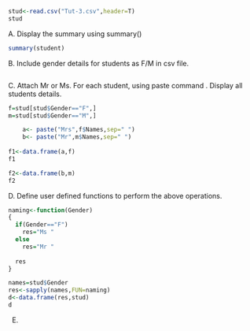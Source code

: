 ```{r}

stud<-read.csv("Tut-3.csv",header=T)
stud

```
A. Display the summary using summary()
```{r}

summary(student)

```

B. Include gender details for students as F/M in csv file.

```{r}


```
C. Attach Mr or Ms. For each student, using paste command . Display all students details.


```{r}

f=stud[stud$Gender=="F",]
m=stud[stud$Gender=="M",]

 	a<- paste("Mrs",f$Names,sep=" ")
 	b<- paste("Mr",m$Names,sep=" ")
  
f1<-data.frame(a,f)
f1

f2<-data.frame(b,m)
f2

```

D. Define user defined functions to perform the above operations.

```{r}

naming<-function(Gender)
{
  if(Gender=="F")
    res="Ms "
  else
    res="Mr "
  
  res
}

names=stud$Gender
res<-sapply(names,FUN=naming)
d<-data.frame(res,stud)
d

```


E.































































































